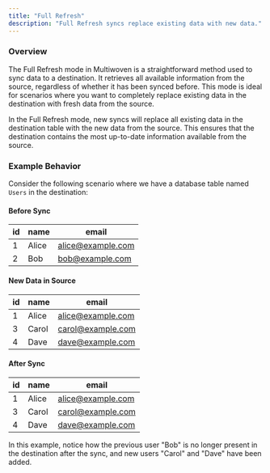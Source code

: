 ```yaml
---
title: "Full Refresh"
description: "Full Refresh syncs replace existing data with new data."
---
```


### Overview

The Full Refresh mode in Multiwoven is a straightforward method used to sync data to a destination. It retrieves all available information from the source, regardless of whether it has been synced before. This mode is ideal for scenarios where you want to completely replace existing data in the destination with fresh data from the source.

In the Full Refresh mode, new syncs will replace all existing data in the destination table with the new data from the source. This ensures that the destination contains the most up-to-date information available from the source.

### Example Behavior

Consider the following scenario where we have a database table named `Users` in the destination:

#### Before Sync

| **id** | **name** | **email**         |
| ------ | -------- | ----------------- |
| 1      | Alice    | alice@example.com |
| 2      | Bob      | bob@example.com   |

#### New Data in Source

| **id** | **name** | **email**         |
| ------ | -------- | ----------------- |
| 1      | Alice    | alice@example.com |
| 3      | Carol    | carol@example.com |
| 4      | Dave     | dave@example.com  |

#### After Sync

| **id** | **name** | **email**         |
| ------ | -------- | ----------------- |
| 1      | Alice    | alice@example.com |
| 3      | Carol    | carol@example.com |
| 4      | Dave     | dave@example.com  |

In this example, notice how the previous user "Bob" is no longer present in the destination after the sync, and new users "Carol" and "Dave" have been added.
